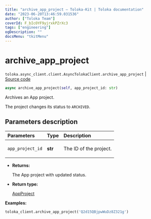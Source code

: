 ```yaml
---
title: "archive_app_project — Toloka-Kit | Toloka documentation"
date: "2023-06-20T13:46:59.031536"
author: ["Toloka Team"]
coverId: F_bIcOYF9yjrxkPZrXc3
tags: ["engineering"]
ogDescription: ""
docsMenu: "tkitMenu"
---
```


# archive_app_project

`toloka.async_client.client.AsyncTolokaClient.archive_app_project` | [Source code](https://github.com/Toloka/toloka-kit/blob/v1.2.0/src/async_client/client.py#L0)

```python
async archive_app_project(self, app_project_id: str)
```

Archives an App project.

The project changes its status to `ARCHIVED`.

## Parameters description

| Parameters | Type | Description |
| :----------| :----| :-----------|
`app_project_id`|**str**|<p>The ID of the project.</p>

* **Returns:**

  The App project with updated status.

* **Return type:**

  [AppProject](/docs/toloka-kit/reference/toloka.client.app.AppProject)

**Examples:**

```python
toloka_client.archive_app_project('Q2d15QBjpwWuDz8Z321g')
```